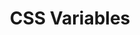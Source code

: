 ---
id: "web_tf_hard_012"
questionType: "TRUE_FALSE"
title: "CSS Variables"
statement: "CSS variables must be declared inside a selector block."
difficulty: "HARD"
category: "Web Development"
correctAnswer: false
explanation: "CSS variables are typically declared in the :root selector for global scope."
---